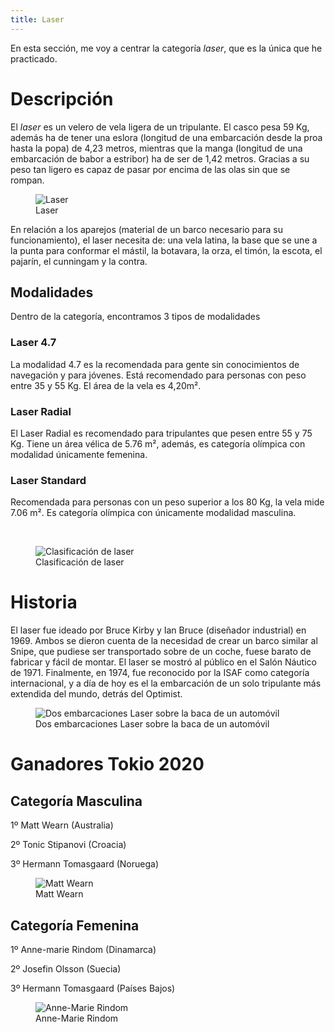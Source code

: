 ```yaml
---
title: Laser
---
```


En esta sección, me voy a centrar la categoría *laser*, que es la única que he practicado.

# Descripción

El *laser* es un velero de vela ligera de un tripulante. El casco pesa 59 Kg, además ha de tener una eslora (longitud de una embarcación desde la proa hasta la popa) de 4,23 metros, mientras que la manga (longitud de una embarcación de babor a estribor) ha de ser de 1,42 metros. Gracias a su peso tan ligero es capaz de pasar por encima de las olas sin que se rompan.

![Laser](../img/laser.png)

En relación a los aparejos (material de un barco necesario para su funcionamiento), el laser necesita de: una vela latina, la base que se une a la punta para conformar el mástil, la botavara, la orza, el timón, la escota, el pajarín, el cunningam y la contra.

## Modalidades

Dentro de la categoría, encontramos 3 tipos de modalidades

### Laser 4.7

La modalidad 4.7 es la recomendada para gente sin conocimientos de navegación y para jóvenes. Está recomendado para personas con peso entre 35 y 55 Kg. El área de la vela es 4,20m².


### Laser Radial

El Laser Radial es recomendado para tripulantes que pesen entre 55 y 75 Kg. Tiene un área vélica de 5.76 m², además, es categoría olímpica con modalidad únicamente femenina.

### Laser Standard

Recomendada para personas con un peso superior a los 80 Kg, la vela mide 7.06 m². Es categoría olímpica con únicamente modalidad masculina.

<br>

![Clasificación de laser](../img/FormulaLaser.JPG)

# Historia

El laser fue ideado por Bruce Kirby y Ian Bruce (diseñador industrial) en 1969. Ambos se dieron cuenta de la necesidad de crear un barco similar al Snipe, que pudiese ser transportado sobre de un coche, fuese barato de fabricar y fácil de montar. El laser se mostró al público en el Salón Náutico de 1971. Finalmente, en 1974, fue reconocido por la ISAF como categoría internacional, y a día de hoy es el la embarcación de un solo tripulante más extendida del mundo, detrás del Optimist.

![Dos embarcaciones Laser sobre la baca de un automóvil](../img/laser-coche.jpg)

# Ganadores Tokio 2020

## Categoría Masculina

1º Matt Wearn (Australia)

2º Tonic Stipanovi (Croacia)

3º Hermann Tomasgaard (Noruega)


![Matt Wearn](../img/Matt.png)

## Categoría Femenina

1º Anne-marie Rindom (Dinamarca)

2º Josefin Olsson (Suecia)

3º Hermann Tomasgaard (Países Bajos)


![Anne-Marie Rindom](../img/ann.jpg)